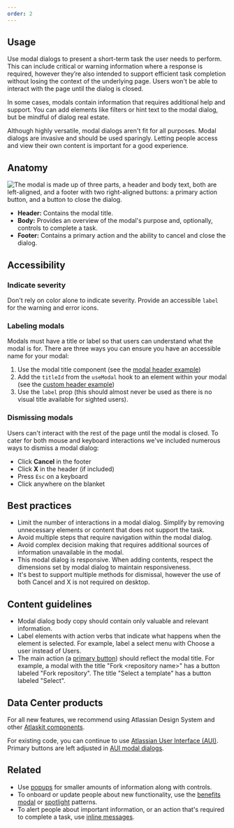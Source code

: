 ```yaml
---
order: 2
---
```


## Usage

Use modal dialogs to present a short-term task the user needs to perform. This can include critical or warning information where a response is required, however they’re also intended to support efficient task completion without losing the context of the underlying page. Users won't be able to interact with the page until the dialog is closed.

In some cases, modals contain information that requires additional help and support. You can add elements like filters or hint text to the modal dialog, but be mindful of dialog real estate.

Although highly versatile, modal dialogs aren't fit for all purposes. Modal dialogs are invasive and should be used sparingly. Letting people access and view their own content is important for a good experience.

## Anatomy

![The modal is made up of three parts, a header and body text, both are left-aligned, and a footer with two right-aligned buttons: a primary action button, and a button to close the dialog.](../images/modal-dialog-anatomy.png)

- **Header:** Contains the modal title.
- **Body:** Provides an overview of the modal's purpose and, optionally, controls to complete a task.
- **Footer:** Contains a primary action and the ability to cancel and close the dialog.

## Accessibility

### Indicate severity

Don't rely on color alone to indicate severity. Provide an accessible `label` for the warning and error icons.

### Labeling modals

Modals must have a title or label so that users can understand what the modal is for. There are three ways you can ensure you have an accessible name for your modal:

1. Use the modal title component (see the [modal header example](/components/modal-dialog/examples#modal-header))
2. Add the `titleId` from the `useModal` hook to an element within your modal (see the [custom header example](/components/modal-dialog/examples#custom-modal-header))
3. Use the `label` prop (this should almost never be used as there is no visual title available for sighted users).

### Dismissing modals

Users can't interact with the rest of the page until the modal is closed. To cater for both mouse and keyboard interactions we've included numerous ways to dismiss a modal dialog:

- Click **Cancel** in the footer
- Click **X** in the header (if included)
- Press `Esc` on a keyboard
- Click anywhere on the blanket

## Best practices

- Limit the number of interactions in a modal dialog. Simplify by removing unnecessary elements or content that does not support the task.
- Avoid multiple steps that require navigation within the modal dialog.
- Avoid complex decision making that requires additional sources of information unavailable in the modal.
- This modal dialog is responsive. When adding contents, respect the dimensions set by modal dialog to maintain responsiveness.
- It's best to support multiple methods for dismissal, however the use of both Cancel and X is not required on desktop.

## Content guidelines

- Modal dialog body copy should contain only valuable and relevant information.
- Label elements with action verbs that indicate what happens when the element is selected. For example, label a select menu with Choose a user instead of Users.
- The main action (a [primary button](/components/button/examples#primary)) should reflect the modal title. For example, a modal with the title "Fork &lt;repository name&gt;" has a button labeled "Fork repository". The title "Select a template" has a button labeled "Select".

## Data Center products

For all new features, we recommend using Atlassian Design System and other [Atlaskit components](https://atlaskit.atlassian.com/).

For existing code, you can continue to use [Atlassian User Interface (AUI)](https://aui.atlassian.com/). Primary buttons are left adjusted in [AUI modal dialogs](https://docs.atlassian.com/aui/latest/docs/dialog2.html).

## Related

- Use [popups](/components/popup/) for smaller amounts of information along with controls.
- To onboard or update people about new functionality, use the [benefits modal](/patterns/benefits-modal) or [spotlight](/patterns/spotlight) patterns.
- To alert people about important information, or an action that's required to complete a task, use [inline messages](/components/inline-message).
